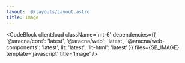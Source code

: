 ```yaml
---
layout: '@/layouts/Layout.astro'
title: Image
---
```



<ImageComponentBlock client:load />

<CodeBlock
  client:load
  className='mt-6'
  dependencies={{
    '@aracna/core': 'latest',
    '@aracna/web': 'latest',
    '@aracna/web-components': 'latest',
    lit: 'latest',
    'lit-html': 'latest'
  }}
  files={SB_IMAGE}
  template='javascript'
  title='Image'
/>

